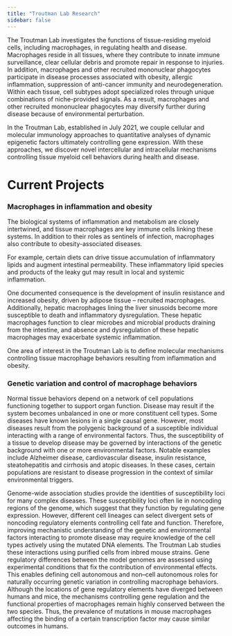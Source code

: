 ```yaml
---
title: "Troutman Lab Research"
sidebar: false
---
```


The Troutman Lab investigates the functions of tissue-residing myeloid cells, including macrophages, in regulating health and disease. Macrophages reside in all tissues, where they contribute to innate immune surveillance, clear cellular debris and promote repair in response to injuries. In addition, macrophages and other recruited mononuclear phagocytes participate in disease processes associated with obesity, allergic inflammation, suppression of anti-cancer immunity and neurodegeneration. Within each tissue, cell subtypes adopt specialized roles through unique combinations of niche-provided signals. As a result, macrophages and other recruited mononuclear phagocytes may diversify further during disease because of environmental perturbation. 

In the Troutman Lab, established in July 2021, we couple cellular and molecular immunology approaches to quantitative analyses of dynamic epigenetic factors ultimately controlling gene expression. With these approaches, we discover novel intercellular and intracellular mechanisms controlling tissue myeloid cell behaviors during health and disease.

# Current Projects

### **Macrophages in inflammation and obesity**

The biological systems of inflammation and metabolism are closely intertwined, and tissue macrophages are key immune cells linking these systems. In addition to their roles as sentinels of infection, macrophages also contribute to obesity-associated diseases. 

For example, certain diets can drive tissue accumulation of inflammatory lipids and augment intestinal permeability. These inflammatory lipid species and products of the leaky gut may result in local and systemic inflammation. 

One documented consequence is the development of insulin resistance and increased obesity, driven by adipose tissue -- recruited macrophages. Additionally, hepatic macrophages lining the liver sinusoids become more susceptible to death and inflammatory dysregulation. These hepatic macrophages function to clear microbes and microbial products draining from the intestine, and absence and dysregulation of these hepatic macrophages may exacerbate systemic inflammation. 

One area of interest in the Troutman Lab is to define molecular mechanisms controlling tissue macrophage behaviors resulting from inflammation and obesity.

### **Genetic variation and control of macrophage behaviors**

Normal tissue behaviors depend on a network of cell populations functioning together to support organ function. Disease may result if the system becomes unbalanced in one or more constituent cell types. Some diseases have known lesions in a single causal gene. However, most diseases result from the polygenic background of a susceptible individual interacting with a range of environmental factors. Thus, the susceptibility of a tissue to develop disease may be governed by interactions of the genetic background with one or more environmental factors. Notable examples include Alzheimer disease, cardiovascular disease, insulin resistance, steatohepatitis and cirrhosis and atopic diseases. In these cases, certain populations are resistant to disease progression in the context of similar environmental triggers. 

Genome-wide association studies provide the identities of susceptibility loci for many complex diseases. These susceptibility loci often lie in noncoding regions of the genome, which suggest that they function by regulating gene expression. However, different cell lineages can select divergent sets of noncoding regulatory elements controlling cell fate and function. Therefore, improving mechanistic understanding of the genetic and environmental factors interacting to promote disease may require knowledge of the cell types actively using the mutated DNA elements. The Troutman Lab studies these interactions using purified cells from inbred mouse strains. Gene regulatory differences between the model genomes are assessed using experimental conditions that fix the contribution of environmental effects. This enables defining cell autonomous and non--cell autonomous roles for naturally occurring genetic variation in controlling macrophage behaviors. Although the locations of gene regulatory elements have diverged between humans and mice, the mechanisms controlling gene regulation and the functional properties of macrophages remain highly conserved between the two species. Thus, the prevalence of mutations in mouse macrophages affecting the binding of a certain transcription factor may cause similar outcomes in humans.
